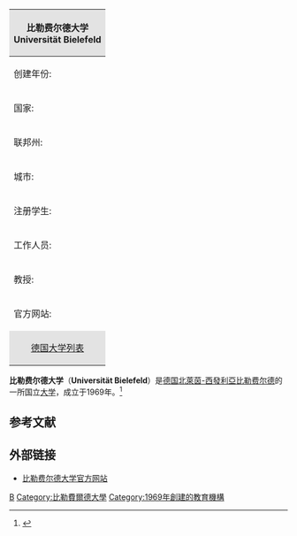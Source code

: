 {| class="infobox" style="font-size: 90%; width: 23em; text-align: left"
|-
! colspan="2" style="background:#e3e3e3; text-align: center" | 比勒费尔德大学<br>Universität Bielefeld
|- style="background: #ffffff;"
| 创建年份: || 1969年
|- style="background: #ffffff;"
| 国家: || [[德国|德国]]
|- style="background: #ffffff;"
| 联邦州: || [[北萊茵-西發利亞|北萊茵-西發利亞]]
|- style="background: #ffffff;"
| 城市: || [[比勒费尔德|比勒费尔德]]
|- style="background: #ffffff;"
| 注册学生: || 18013人（2006年冬季学期）
|- style="background: #ffffff;"
| 工作人员: || 1585人
|- style="background: #ffffff;"
| 教授: || 275人
|- style="background: #ffffff;"
| 官方网站: || [http://www.uni-bielefeld.de/ www.uni-bielefeld.de] {{Wayback|url=http://www.uni-bielefeld.de/ |date=20210414121827 }}
|-
! colspan="2" style="background:#e3e3e3; text-align: center" | [[德国大学列表|德国大学列表]]
|}

'''比勒费尔德大学'''（'''Universität Bielefeld'''）是[[德国|德国]][[北萊茵-西發利亞|北萊茵-西發利亞]][[比勒费尔德|比勒费尔德]]的一所国立[[大学|大学]]，成立于1969年。<ref>{{Cite web|title=Bielefeld University|url=https://www.timeshighereducation.com/world-university-rankings/bielefeld-university|access-date=2021-08-26|date=2021-08-10|work=[[泰晤士高等教育|THE]]|language=en|archive-date=2021-11-03|archive-url=https://web.archive.org/web/20211103220240/https://www.timeshighereducation.com/world-university-rankings/bielefeld-university|dead-url=no}}</ref>

== 参考文献 ==
{{Reflist}}

==外部链接==
* [http://www.uni-bielefeld.de/ 比勒费尔德大学官方网站] {{Wayback|url=http://www.uni-bielefeld.de/ |date=20210414121827 }}
{{德国大学}}
{{Authority control}}
[[Category:德国大学|B]]
[[Category:比勒費爾德大學|Category:比勒費爾德大學]]
[[Category:1969年創建的教育機構|Category:1969年創建的教育機構]]